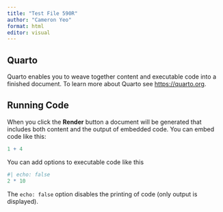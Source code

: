 ```yaml
---
title: "Test File 590R"
author: "Cameron Yeo"
format: html
editor: visual
---
```


## Quarto

Quarto enables you to weave together content and executable code into a finished document. To learn more about Quarto see <https://quarto.org>.

## Running Code

When you click the **Render** button a document will be generated that includes both content and the output of embedded code. You can embed code like this:

```r
1 + 4
```

You can add options to executable code like this

```r
#| echo: false
2 * 10
```

The `echo: false` option disables the printing of code (only output is displayed).

